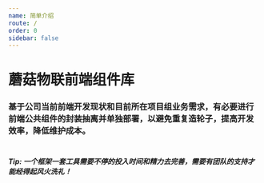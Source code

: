 ```yaml
---
name: 简单介绍
route: /
order: 0
sidebar: false
---
```



# 蘑菇物联前端组件库

### 基于公司当前前端开发现状和目前所在项目组业务需求，有必要进行前端公共组件的封装抽离并单独部署，以避免重复造轮子，提高开发效率，降低维护成本。
#
#
#
#
#
#
#
#
#
#
#

##### Tip: 一个框架一套工具需要不停的投入时间和精力去完善，需要有团队的支持才能经得起风火洗礼！


